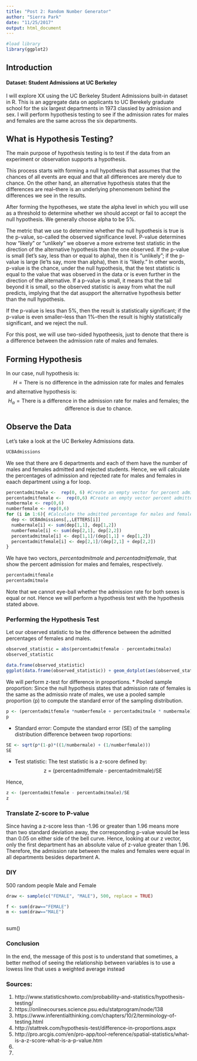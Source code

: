 ```yaml
---
title: "Post 2: Random Number Generator"
author: "Sierra Park"
date: "11/25/2017"
output: html_document
---
```

```r
#load library
library(ggplot2)
```



## Introduction 

#### Dataset: Student Admissions at UC Berkeley  

I will explore XX using the UC Berkeley Student Admissions built-in dataset in R.
This is an aggregate data on applicants to UC Berekely graduate school for the six largest departments in 1973  classied by admission and sex.
I will perform hypothesis testing to see if the admission rates for males and females are the same across the six departments. 

## What is Hypothesis Testing? 

The main purpose of hypothesis testing is to test if the data from an experiment or observation supports a hypothesis.

This process starts with forming a null hypothesis that assumes that the chances of all events are equal and that all differences are merely due to chance. On the other hand, an alternative hypothesis states that the differences are real--there is an underlying phenomenom behind the differences we see in the results. 

After forming the hypotheses, we state the alpha level in which you will use as a threshold to determine whether we should accept or fail to accept the null hypothesis. We generally choose alpha to be 5%. 

The metric that we use to determine whether the null hypothesis is true is the p-value, so-called the observed significance level. 
P-value determines how "likely" or "unlikely" we observe a more extreme test statistic in the direction of the alternative hypothesis than the one observed. 
If the p-value is small (let's say, less than or equal to alpha), then it is "unlikely"; if the p-value is large (le'ts say, more than alpha), then it is "likely."
In other words, p-value is the chance, under the null hypothesis, that the test statistic is equal to the value that was observed in the data or is even further in the direction of the alternative. 
If a p-value is small, it means that the tail beyond it is small, so the observed statistic is  away from what the null predicts, implying that the dat asupport the alternative hypothesis better than the null hypothesis.

If the p-value is less than 5%, then the result is statistically significant; if the p-value is even smaller--less than 1%--then the result is highly statistically significant, and we reject the null.

For this post, we will use two-sided hypotheesis, just to denote that there is a difference between the admission rate of males and females. 



 

## Forming Hypothesis
In our case, null hypothesis is:
$$
H = \textrm{There is no difference in the admission rate for males and females} 
$$
and alternative hypothesis is:
$$
H_\alpha  = \textrm{There is a difference in the admission rate for males and females; the difference is due to chance.} 
$$

## Observe the Data
Let's take a look at the UC Berkeley Admissions data.
```r
UCBAdmissions
```

We see that there are 6 departments and each of them have the number of males and females admitted and rejected students.
Hence, we will calculate the percentages of admission and rejected rate for males and females in eaach department using a for loop.



```r
percentadmitmale <-  rep(0, 6) #Create an empty vector for percent admitted males
percentadmitfemale <-  rep(0,6) #Create an empty vector percent admitted females 
numbermale <- rep(0,6)
numberfemale <- rep(0,6)
for (i in 1:6){ #Calculate the admitted percentage for males and females for each department
  dep <- UCBAdmissions[,,LETTERS[i]]
  numbermale[i] <- sum(dep[1,1], dep[1,2])
  numberfemale[i] <- sum(dep[2,1], dep[2,2])
  percentadmitmale[i] <- dep[1,1]/(dep[1,1] + dep[1,2])
  percentadmitfemale[i] <- dep[2,1]/(dep[2,1] + dep[2,2])
}
```


We have two vectors, *percentadmitmale* and *percentadmitfemale*, that show the percent admission for males and females, respectively.
```r
percentadmitfemale
percentadmitmale
```

Note that we cannot eye-ball whether the admission rate for both sexes is equal or not. Hence we will perform a hypothesis test with the hypothesis stated above. 


### Performing the Hypothesis Test
Let our observed statistic to be the difference between the admitted percentages of females and males.
```r
observed_statistic = abs(percentadmitfemale - percentadmitmale)
observed_statistic
```

```r
data.frame(observed_statistic)
ggplot(data.frame(observed_statistic)) + geom_dotplot(aes(observed_statistic))
```



We will perform z-test for difference in proportions.
* Pooled sample proportion:
Since the null hypothesis states that admission rate of females is the same as the admissio nrate of males, we use a pooled sample proportion (p) to compute the standard error of the sampling distribution.
```r
p <- (percentadmitfemale *numberfemale + percentadmitmale * numbermale) / (numberfemale + numbermale)
p
```

* Standard error:
Compute the standard error (SE) of the sampling distribution difference between twop roportions:
```r
SE <- sqrt(p*(1-p)*((1/numbermale) + (1/numberfemale)))
SE
```

* Test statistic:
The test statistic is a z-score defined by:
$$
\textrm{z = (percentadmitfemale - percentadmitmale)/SE}
$$


Hence, 
```r
z <- (percentadmitfemale - percentadmitmale)/SE
z
```


### Translate Z-score to P-value
Since having a z-score less than -1.96 or greater than 1.96 means more than two standard deviation away, the corresponding p-value would be less than 0.05 on either side of the bell curve. 
Hence, looking at our z vector, only the first department has an absolute value of z-value greater than 1.96. 
Therefore, the admission rate between the males and females were equal in all departments besides department A. 





### DIY
500 random people Male and Female
```r
draw <- sample(c("FEMALE", "MALE"), 500, replace = TRUE)
```


```r
f <- sum(draw=="FEMALE")
m <- sum(draw=="MALE")
```

```r

```
sum()

### Conclusion 
In the end, the message of this post is to understand that sometimes, a better method of seeing the relationship between variables is to use a lowess line that uses a weighted average instead 

### Sources:
1. http://www.statisticshowto.com/probability-and-statistics/hypothesis-testing/
2. https://onlinecourses.science.psu.edu/statprogram/node/138
3. https://www.inferentialthinking.com/chapters/10/2/terminology-of-testing.html
4. http://stattrek.com/hypothesis-test/difference-in-proportions.aspx
5. http://pro.arcgis.com/en/pro-app/tool-reference/spatial-statistics/what-is-a-z-score-what-is-a-p-value.htm
6. 
7. 